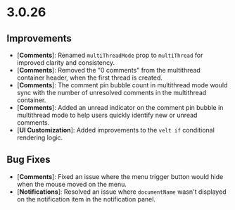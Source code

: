 # 3.0.26

## Improvements

- [**Comments**]: Renamed `multiThreadMode` prop to `multiThread` for improved clarity and consistency.
- [**Comments**]: Removed the "0 comments" from the multithread container header, when the first thread is created.
- [**Comments**]: The comment pin bubble count in multithread mode would sync with the number of unresolved comments in the multithread container.
- [**Comments**]: Added an unread indicator on the comment pin bubble in multithread mode to help users quickly identify new or unread comments.
- [**UI Customization**]: Added improvements to the `velt if` conditional rendering logic.

## Bug Fixes
- [**Comments**]: Fixed an issue where the menu trigger button would hide when the mouse moved on the menu.
- [**Notifications**]: Resolved an issue where `documentName` wasn't displayed on the notification item in the notification panel.
